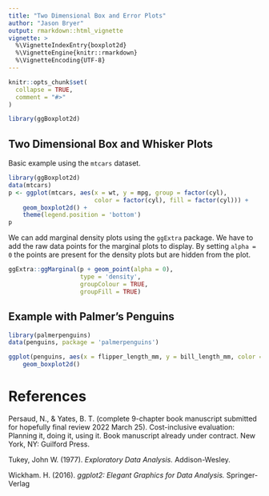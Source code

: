 ```yaml
---
title: "Two Dimensional Box and Error Plots"
author: "Jason Bryer"
output: rmarkdown::html_vignette
vignette: >
  %\VignetteIndexEntry{boxplot2d}
  %\VignetteEngine{knitr::rmarkdown}
  %\VignetteEncoding{UTF-8}
---
```


```r
knitr::opts_chunk$set(
  collapse = TRUE,
  comment = "#>"
)
```

```r
library(ggBoxplot2d)
```

## Two Dimensional Box and Whisker Plots

Basic example using the `mtcars` dataset.

```r
library(ggBoxplot2d)
data(mtcars)
p <- ggplot(mtcars, aes(x = wt, y = mpg, group = factor(cyl), 
						color = factor(cyl), fill = factor(cyl))) +
	geom_boxplot2d() +
	theme(legend.position = 'bottom')
p
```

We can add marginal density plots using the `ggExtra` package. We have to add the raw data points for the marginal plots to display. By setting `alpha = 0` the points are present for the density plots but are hidden from the plot.

```r
ggExtra::ggMarginal(p + geom_point(alpha = 0), 
					type = 'density', 
					groupColour = TRUE, 
					groupFill = TRUE)
```


## Example with Palmer's Penguins

```r
library(palmerpenguins)
data(penguins, package = 'palmerpenguins')

ggplot(penguins, aes(x = flipper_length_mm, y = bill_length_mm, color = species, fill = species)) +
	geom_boxplot2d()
```



# References

Persaud, N., & Yates, B. T. (complete 9-chapter book manuscript submitted for hopefully final review 2022 March 25).  Cost-inclusive evaluation: Planning it, doing it, using it. Book manuscript already under contract. New York, NY: Guilford Press.

Tukey, John W. (1977). *Exploratory Data Analysis.* Addison-Wesley.

Wickham. H. (2016). *ggplot2: Elegant Graphics for Data Analysis.* Springer-Verlag


